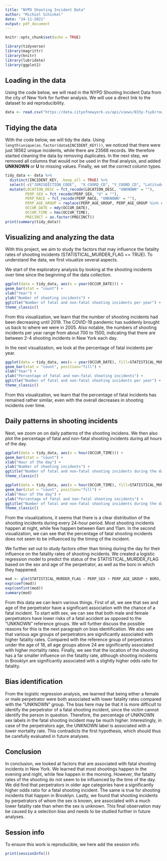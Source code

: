 ---
title: "NYPD Shooting Incident Data"
author: "Michiel Schinkel"
date: "24-11-2021"
output: pdf_document
---

```{r setup, include = FALSE}
knitr::opts_chunk$set(echo = TRUE)
```

```{r load-packages, include=FALSE}
library(tidyverse)
library(magrittr)
library(knitr)
library(lubridate)
library(ggplot2)
```

## Loading in the data

Using the code below, we will read in the NYPD Shooting Incident Data from the city of New York for further analysis.
We will use a direct link to the dataset to aid reproducibility.

```{r data, echo = TRUE}
data <- read.csv("https://data.cityofnewyork.us/api/views/833y-fsy8/rows.csv?accessType=DOWNLOAD")
```

## Tidying the data

With the code below, we will tidy the data. Using `length(unique(as.factor(data$INCIDENT_KEY)))`, we noticed that there were just 18562 unique incidents, while there are 23568 records. We therefore started cleaning the data by removing duplicates. In the next step, we removed all columns that would not be used in the final analysis, and added **UNKNOWN** or **U** to missing values. Finally, we set the correct column types. 

```{r tidy, echo = TRUE}
tidy_data <- data %>%
  distinct(INCIDENT_KEY, .keep_all = TRUE) %>%
  select(-c("JURISDICTION_CODE",  "X_COORD_CD", "Y_COORD_CD", "Latitude", "Longitude", "Lon_Lat")) %>%
  mutate(LOCATION_DESC = fct_recode(LOCATION_DESC, "UNKNOWN" = ""),
         PERP_SEX = fct_recode(PERP_SEX, "U" = ""),
         PERP_RACE = fct_recode(PERP_RACE, "UNKNOWN" = ""),
         PERP_AGE_GROUP = replace(PERP_AGE_GROUP, PERP_AGE_GROUP %in% c("", "1020", "224", "940"), "UNKNOWN"),
         OCCUR_DATE = mdy(OCCUR_DATE),
         OCCUR_TIME = hms(OCCUR_TIME),
         PRECINCT = as.factor(PRECINCT))
print(summary(tidy_data))
```

## Visualizing and analyzing the data

With this project, we aim to study the factors that may influence the fatality rates of shooting incidents (STATISTICAL_MURDER_FLAG == TRUE). To understand the data, we first visualize several aspects. 

We start of the exploratory analysis by looking at the shooting incidents over time since the beginning of the data collection.

```{r, echo=TRUE}
ggplot(data = tidy_data, aes(x = year(OCCUR_DATE))) +
geom_bar(stat = "count") +
xlab("Year") +
ylab("Number of shooting incidents") +
ggtitle("Number of fatal and non-fatal shooting incidents per year") +
theme_classic()
```
From this visualization, we learn that the number of shooting incidents had been decreasing until 2019. The COVID-19 pandemic has suddenly brought us back to where we were in 2005. Also notable, the numbers of shooting incidents per year range from about 700 to 1500, indicating that there are between 2-4 shooting incidents in New York each day.

In the next visualization, we look at the percentage of fatal incidents per year.


```{r, echo=TRUE}
ggplot(data = tidy_data, aes(x = year(OCCUR_DATE), fill=STATISTICAL_MURDER_FLAG)) +
geom_bar(stat = "count", position="fill") +
xlab("Year") +
ylab("Percentage of fatal and non-fatal shooting incidents") +
ggtitle("Number of fatal and non-fatal shooting incidents per year") +
theme_classic()
```

From this visualization, we learn that the percentage of fatal incidents has remained rather similar, even with the overall decreases in shooting incidents over time.

## Daily patterns in shooting incidents

Next, we zoom on on daily patterns of the shooting incidens. We then also plot the percentage of fatal and non-fatal shooting incidents during all hours of the day.

```{r, echo=TRUE}
ggplot(data = tidy_data, aes(x = hour(OCCUR_TIME))) +
geom_bar(stat = "count") +
xlab("Hour of the day") +
ylab("Number of shooting incidents") +
ggtitle("Number of fatal and non-fatal shooting incidents during the day") +
theme_classic()
```

```{r, echo=TRUE}
ggplot(data = tidy_data, aes(x = hour(OCCUR_TIME), fill=STATISTICAL_MURDER_FLAG)) +
geom_bar(stat = "count", position="fill") +
xlab("Hour of the day") +
ylab("Percentage of fatal and non-fatal shooting incidents") +
ggtitle("Number of fatal and non-fatal shooting incidents during the day") +
theme_classic()
```
From the visualizations, it seems that there is a clear distribution of the shooting incidents during every 24-hour period. Most shooting incidents happen at night, while few happen between 6am and 11am. In the second visualization, we can see that the percentage of fatal shooting incidents does not seem to be influenced by the timing of the incident.

We further set out to study factors other than timing during the day for their influence on the fatality rates of shooting incidents. We created a logistic regression model to predict the status of the STATISTICAL_MURDER_FLAG based on the sex and age of the perpetrator, as well as the boro in which they happened:

```{r, echo=TRUE}
mod <- glm(STATISTICAL_MURDER_FLAG ~ PERP_SEX + PERP_AGE_GROUP + BORO, data = tidy_data, family="binomial")
exp(coef(mod))
exp(confint(mod))
summary(mod)  
```
From this data we can learn various things. First of all, we see that sex and age of the perpetrator have a significant association with the chance of a fatal incident. To start with sex, we can see that both male and female perpetrators have lower risks of a fatal accident as opposed to the "UNKNOWN" reference groups. We will further discuss the possible reasons for this is the next paragraph on bias identification. We also see that various age groups of perpetrators are  significantly associated with higher fatality rates. Compared with the reference group of perpetrators under the age of 18, all age groups above 24 are significantly associated with higher mortality rates. Finally, we see that the location of the shooting has a far smaller influence on the fatality rate, although shooting incidents in Brooklyn are significantly associated with a slightly higher odds ratio for fatality.

## Bias identification

From the logistic regression analysis, we learned that being either a female or male perpetrator were both associated with lower fatality rates compared with the "UNKNOWN" group. The bias here may be that it is more difficult to identify the perpetrator of a fatal shooting incident, since the victim cannot identify the person in question. Therefore, the percentage of UNKNOWN sex labels in the fatal shooting incident may be much higher. Interestingly, in case of the perpetrators age, the UNKNOWN label is associated with a lower mortality rate. This contradicts the first hypothesis, which should thus be carefully evaluated in future analyses.

## Conclusion

In conclusion, we looked at factors that are associated with fatal shooting incidents in New York. We learned that most shootings happen in the evening and night, while few happen in the morning. However, the fatality rates of the shooting do not seem to be influenced by the time of the day. We did find that perpetrators in older age categories have a significantly higher odds ratio for a fatal shooting incident. The same is true for shooting incidents that happen in Brooklyn. Lastly, we found that shooting incidents by perpetrators of whom the sex is known, are associated with a much lower fatality rate than when the sex is unknown. This final observation may be caused by a selection bias and needs to be studied further in future analyses.


## Session info

To ensure this work is reproducible, we here add the session info.

```{r session info, echo = FALSE}
print(sessionInfo())
```
